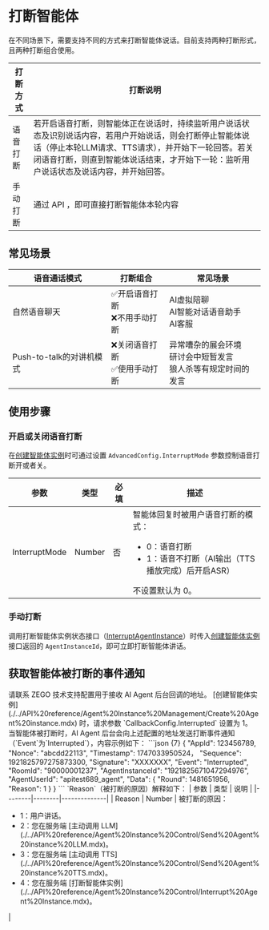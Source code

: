 # 打断智能体

在不同场景下，需要支持不同的方式来打断智能体说话。目前支持两种打断形式，且两种打断组合使用。

| 打断方式 | 打断说明                                                                                                                                                                                                                                       |
| -------- | ---------------------------------------------------------------------------------------------------------------------------------------------------------------------------------------------------------------------------------------------- |
| 语音打断 | 若开启语音打断，则智能体正在说话时，持续监听用户说话状态及识别说话内容，若用户开始说话，则会打断停止智能体说话（停止本轮LLM请求、TTS请求），并开始下一轮回答。若关闭语音打断，则直到智能体说话结束，才开始下一轮：监听用户说话状态及说话内容，并开始回答。 |
| 手动打断 | 通过 API ，即可直接打断智能体本轮内容                                                                                                                                                                                                                |

## 常见场景

| 语音通话模式                 | 打断组合                          | 常见场景                                                             |
| ---------------------------- | --------------------------------- | -------------------------------------------------------------------- |
| 自然语音聊天                 | ✅开启语音打断<br/>❌不用手动打断 | AI虚拟陪聊<br/>AI智能对话语音助手<br/>AI客服                         |
| Push-to-talk的对讲机模式 | ❌关闭语音打断<br/>✅使用手动打断 | 异常嘈杂的展会环境<br/>研讨会中短暂发言<br/>狼人杀等有规定时间的发言 |

## 使用步骤

### 开启或关闭语音打断


在[创建智能体实例](./../API%20reference/Agent%20Instance%20Management/Create%20Agent%20instance.mdx)时可通过设置 `AdvancedConfig.InterruptMode` 参数控制语音打断开或者关。

| 参数         | 类型 | 必填 | 描述                                                                 |
|----------------|------|------|----------------------------------------------------------------------|
| InterruptMode  | Number  | 否   | 智能体回复时被用户语音打断的模式：<ul><li>0：语音打断</li><li>1：语音不打断（AI输出（TTS播放完成）后开启ASR）</li></ul>不设置默认为 0。 |

### 手动打断

调用打断智能体实例状态接口（[InterruptAgentInstance](./../API%20reference/Agent%20Instance%20Control/Interrupt%20Agent%20Instance.mdx)）时传入[创建智能体实例](./../API%20reference/Agent%20Instance%20Management/Create%20Agent%20instance.mdx)接口返回的 `AgentInstanceId`，即可立即打断智能体讲话。

## 获取智能体被打断的事件通知
<Steps>
<Step title="配置回调地址">
请联系 ZEGO 技术支持配置用于接收 AI Agent 后台回调的地址。
</Step>
<Step title="启用回调接收">
[创建智能体实例](./../API%20reference/Agent%20Instance%20Management/Create%20Agent%20instance.mdx) 时，请求参数 `CallbackConfig.Interrupted` 设置为 1。
</Step>
<Step title="接收回调">
当智能体被打断时，AI Agent 后台会向上述配置的地址发送打断事件通知（`Event`为`Interrupted`），内容示例如下：
```json {7}
{
    "AppId": 123456789,
    "Nonce": "abcdd22113",
    "Timestamp": 1747033950524，
    "Sequence": 1921825797275873300,
    "Signature": "XXXXXXX",
    "Event": "Interrupted",
    "RoomId": "90000001237",
    "AgentInstanceId": "1921825671047294976",
    "AgentUserId": "apitest689_agent",
    "Data": {
        "Round": 1481651956,
        "Reason": 1
    }
}
```
`Reason`（被打断的原因）解释如下：
| 参数   | 类型   | 说明         |
|--------|--------|--------------|
| Reason | Number  | 被打断的原因：<ul><li>1：用户讲话。</li><li>2：您在服务端 [主动调用 LLM](./../API%20reference/Agent%20Instance%20Control/Send%20Agent%20instance%20LLM.mdx)。</li><li>3：您在服务端 [主动调用 TTS](./../API%20reference/Agent%20Instance%20Control/Send%20Agent%20instance%20TTS.mdx)。</li><li>4：您在服务端 [打断智能体实例](./../API%20reference/Agent%20Instance%20Control/Interrupt%20Agent%20Instance.mdx)。</li></ul> |
</Step>
</Steps>

